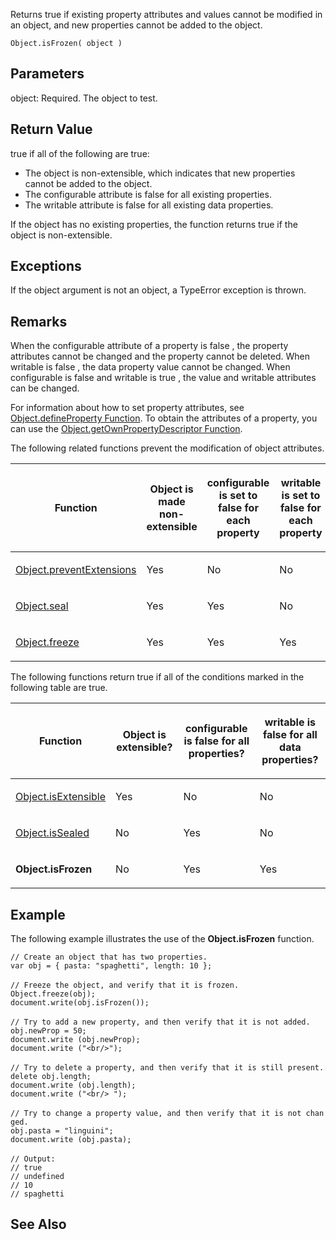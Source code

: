 Returns true if existing property attributes and values cannot be modified in an object, and new properties cannot be added to the object.

 Object.isFrozen( object )
==Parameters==
; object: Required. The object to test.

==Return Value==
true if all of the following are true:

* The object is non-extensible, which indicates that new properties cannot be added to the object.
* The configurable attribute is false for all existing properties.
* The writable attribute is false for all existing data properties.
If the object has no existing properties, the function returns true if the object is non-extensible.


==Exceptions==
If the object argument is not an object, a TypeError exception is thrown.


==Remarks==
When the configurable attribute of a property is false , the property attributes cannot be changed and the property cannot be deleted. When writable is false , the data property value cannot be changed. When configurable is false and writable is true , the value and writable attributes can be changed.

For information about how to set property attributes, see [[javascript/Object/defineProperty|Object.defineProperty Function]]. To obtain the attributes of a property, you can use the [[javascript/Object/getOwnPropertyDescriptor|Object.getOwnPropertyDescriptor Function]].

The following related functions prevent the modification of object attributes.

{| class='wikitable'
|-
! Function
! Object is made non-extensible
! configurable is set to false for each property
! writable is set to false for each property
|-
| [[javascript/Object/preventExtensions|Object.preventExtensions]]
| Yes
| No
| No
|-
| [[javascript/Object/seal|Object.seal]]
| Yes
| Yes
| No
|-
| [[javascript/Object/freeze|Object.freeze]]
| Yes
| Yes
| Yes
|}
The following functions return true if all of the conditions marked in the following table are true.

{| class='wikitable'
|-
! Function
! Object is extensible?
! configurable is false for all properties?
! writable is false for all data properties?
|-
| [[javascript/Object/isExtensible|Object.isExtensible]]
| Yes
| No
| No
|-
| [[javascript/Object/isSealed|Object.isSealed]]
| No
| Yes
| No
|-
| '''Object.isFrozen'''
| No
| Yes
| Yes
|}

==Example==
The following example illustrates the use of the '''Object.isFrozen''' function.

 // Create an object that has two properties.
 var obj = { pasta: "spaghetti", length: 10 };
 
 // Freeze the object, and verify that it is frozen.
 Object.freeze(obj);
 document.write(obj.isFrozen());
 
 // Try to add a new property, and then verify that it is not added. 
 obj.newProp = 50;
 document.write (obj.newProp);
 document.write ("&lt;br/&gt;");
 
 // Try to delete a property, and then verify that it is still present.
 delete obj.length;
 document.write (obj.length);
 document.write ("&lt;br/&gt; ");
 
 // Try to change a property value, and then verify that it is not changed.
 obj.pasta = "linguini";
 document.write (obj.pasta);
 
 // Output:
 // true
 // undefined
 // 10
 // spaghetti

==See Also==

              

              

              

              

              

              

              

              
